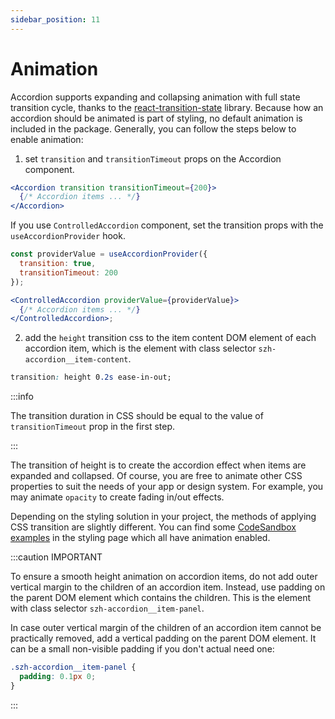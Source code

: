 ```yaml
---
sidebar_position: 11
---
```



# Animation

Accordion supports expanding and collapsing animation with full state transition cycle,
thanks to the [react-transition-state](https://github.com/szhsin/react-transition-state)
library. Because how an accordion should be animated is part of styling, no default
animation is included in the package. Generally, you can follow the steps below to enable
animation:

1. set `transition` and `transitionTimeout` props on the Accordion component.

```jsx
<Accordion transition transitionTimeout={200}>
  {/* Accordion items ... */}
</Accordion>
```

If you use `ControlledAccordion` component, set the transition props with the
`useAccordionProvider` hook.

```jsx
const providerValue = useAccordionProvider({
  transition: true,
  transitionTimeout: 200
});

<ControlledAccordion providerValue={providerValue}>
  {/* Accordion items ... */}
</ControlledAccordion>;
```

2. add the `height` transition css to the item content DOM element of each accordion item,
   which is the element with class selector `szh-accordion__item-content`.

```css
transition: height 0.2s ease-in-out;
```

:::info

The transition duration in CSS should be equal to the value of `transitionTimeout` prop in
the first step.

:::

The transition of height is to create the accordion effect when items are expanded and
collapsed. Of course, you are free to animate other CSS properties to suit the needs of
your app or design system. For example, you may animate `opacity` to create fading in/out
effects.

Depending on the styling solution in your project, the methods of applying CSS transition
are slightly different. You can find some [CodeSandbox examples](styling#examples) in the
styling page which all have animation enabled.

:::caution IMPORTANT

To ensure a smooth height animation on accordion items, do not add outer vertical margin
to the children of an accordion item. Instead, use padding on the parent DOM element which
contains the children. This is the element with class selector
`szh-accordion__item-panel`.

In case outer vertical margin of the children of an accordion item cannot be practically
removed, add a vertical padding on the parent DOM element. It can be a small non-visible
padding if you don't actual need one:

```css
.szh-accordion__item-panel {
  padding: 0.1px 0;
}
```

:::

